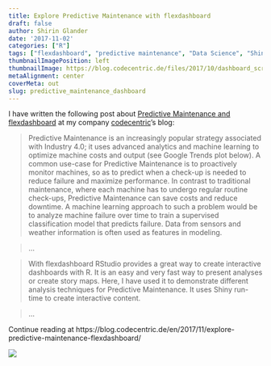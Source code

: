 ```yaml
---
title: Explore Predictive Maintenance with flexdashboard
draft: false
author: Shirin Glander
date: '2017-11-02'
categories: ["R"]
tags: ["flexdashboard", "predictive maintenance", "Data Science", "Shiny"]
thumbnailImagePosition: left
thumbnailImage: https://blog.codecentric.de/files/2017/10/dashboard_screenshot.png
metaAlignment: center
coverMeta: out
slug: predictive_maintenance_dashboard
---
```


I have written the following post about [Predictive Maintenance and flexdashboard](https://blog.codecentric.de/en/2017/11/explore-predictive-maintenance-flexdashboard/) at my company [codecentric](https://blog.codecentric.de/en/)'s blog:

> Predictive Maintenance is an increasingly popular strategy associated with Industry 4.0; it uses advanced analytics and machine learning to optimize machine costs and output (see Google Trends plot below).
A common use-case for Predictive Maintenance is to proactively monitor machines, so as to predict when a check-up is needed to reduce failure and maximize performance. In contrast to traditional maintenance, where each machine has to undergo regular routine check-ups, Predictive Maintenance can save costs and reduce downtime. A machine learning approach to such a problem would be to analyze machine failure over time to train a supervised classification model that predicts failure. Data from sensors and weather information is often used as features in modeling.

> ...

> With flexdashboard RStudio provides a great way to create interactive dashboards with R. It is an easy and very fast way to present analyses or create story maps. Here, I have used it to demonstrate different analysis techniques for Predictive Maintenance. It uses Shiny run-time to create interactive content.

> ...

Continue reading at https://blog.codecentric.de/en/2017/11/explore-predictive-maintenance-flexdashboard/

![](https://blog.codecentric.de/files/2017/10/dashboard_screenshot.png)